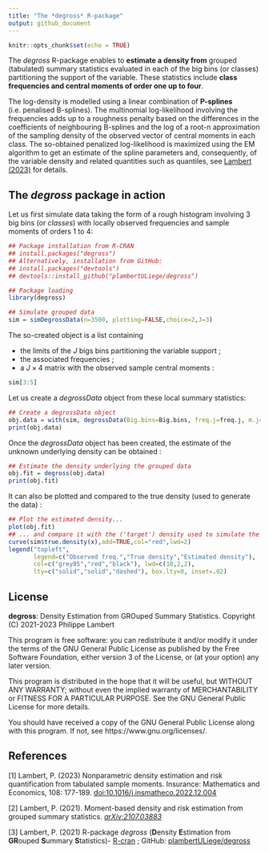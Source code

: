 ```yaml
---
title: "The *degross* R-package"
output: github_document
---
```


```r
knitr::opts_chunk$set(echo = TRUE)
```

The *degross* R-package enables to **estimate a density from** grouped (tabulated) summary statistics evaluated in each of the big bins (or classes) partitioning the support of the variable. These statistics include **class frequencies and central moments of order one up to four**. 

The log-density is modelled using a linear combination of **P-splines** (i.e. penalised B-splines). The
multinomial log-likelihood involving the frequencies adds up to a roughness penalty based on the differences in the coefficients of neighbouring B-splines and the log of a root-n approximation of the sampling density of the observed vector of central moments in each class. The so-obtained penalized log-likelihood is maximized using the EM algorithm to get an estimate of the spline parameters and, consequently, of the variable density and related quantities such as quantiles, see [Lambert (2023)](http://doi.org/10.1016/j.insmatheco.2022.12.004) for details.

## The *degross* package in action

Let us first simulate data taking the form of a rough histogram involving 3 big bins (or *classes*) with locally observed frequencies and sample moments of orders 1 to 4: 

```r
## Package installation from R-CRAN
## install.packages("degross")
## Alternatively, installation from GitHub:
## install.packages("devtools")
## devtools::install_github("plambertULiege/degross")

## Package loading
library(degross)

## Simulate grouped data
sim = simDegrossData(n=3500, plotting=FALSE,choice=2,J=3)
```
The so-created object is a list containing

- the limits of the $J$ bigs bins partitioning the variable support ;
- the associated frequencies ;
- a $J\times 4$ matrix with the observed sample central moments :

```r
sim[3:5]
```
Let us create a *degrossData* object from these local summary statistics:
```r
## Create a degrossData object
obj.data = with(sim, degrossData(Big.bins=Big.bins, freq.j=freq.j, m.j=m.j))
print(obj.data)
```

Once the *degrossData* object has been created, the estimate of the unknown underlying density can be obtained :
```r
## Estimate the density underlying the grouped data
obj.fit = degross(obj.data)
print(obj.fit)
````

It can also be plotted and compared to the true density (used to generate the data) :
```r
## Plot the estimated density...
plot(obj.fit)
## ... and compare it with the ('target') density used to simulate the data
curve(sim$true.density(x),add=TRUE,col="red",lwd=2)
legend("topleft",
       legend=c("Observed freq.","True density","Estimated density"),
       col=c("grey85","red","black"), lwd=c(10,2,2),
       lty=c("solid","solid","dashed"), box.lty=0, inset=.02)
```

## License
**degross**: Density Estimation from GROuped Summary Statistics. Copyright (C) 2021-2023 Philippe Lambert

This program is free software: you can redistribute it and/or modify it under the terms of the GNU General Public License as published by the Free Software Foundation, either version 3 of the License, or (at your option) any later version.

This program is distributed in the hope that it will be useful, but WITHOUT ANY WARRANTY; without even the implied warranty of MERCHANTABILITY or FITNESS FOR A PARTICULAR PURPOSE. See the GNU General Public License for more details.

You should have received a copy of the GNU General Public License along with this program. If not, see https://www.gnu.org/licenses/.

## References
[1] Lambert, P. (2023) Nonparametric density estimation and risk quantification from tabulated sample moments. Insurance: Mathematics and Economics, 108: 177-189. [doi:10.1016/j.insmatheco.2022.12.004](http://doi.org/10.1016/j.insmatheco.2022.12.004)

[2] Lambert, P. (2021). Moment-based density and risk estimation from grouped summary statistics. [*arXiv:2107.03883*](https://arxiv.org/abs/2107.03883)

[3] Lambert, P. (2021) R-package *degross* (**D**ensity **E**stimation from **GR**ouped **S**ummary **S**tatistics)- [R-cran](https://CRAN.R-project.org/package=degross) ; GitHub: [plambertULiege/degross](https://github.com/plambertULiege/degross)
